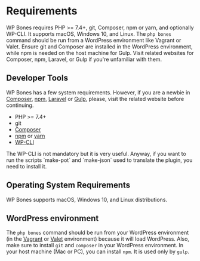 
# Requirements

WP Bones requires PHP >= 7.4+, git, Composer, npm or yarn, and optionally WP-CLI. It supports macOS, Windows 10, and Linux. The `php bones` command should be run from a WordPress environment like Vagrant or Valet. Ensure git and Composer are installed in the WordPress environment, while npm is needed on the host machine for Gulp. Visit related websites for Composer, npm, Laravel, or Gulp if you're unfamiliar with them.

## Developer Tools

WP Bones has a few system requirements. However, if you are a newbie in [Composer](https://getcomposer.org/), [npm](https://nodejs.org/en/), [Laravel](https://laravel.com/) or [Gulp](http://gulpjs.com/), please, visit the related website before continuing.

- PHP >= 7.4+
- git
- [Composer](https://getcomposer.org/)
- [npm](https://nodejs.org/en/) or [yarn](https://yarnpkg.com/en/)
- [WP-CLI](https://wp-cli.org/#installing)

<Callout type="info">
The WP-CLI is not mandatory but it is very useful. Anyway, if you want to run the scripts `make-pot` and `make-json` used to translate the plugin, you need to install it.
</Callout>

## Operating System Requirements

WP Bones supports macOS, Windows 10, and Linux distributions.

## WordPress environment

The `php bones` command should be run from your WordPress environment (in the [Vagrant](https://github.com/gfazioli/VagrantUbuntu) or [Valet](https://laravel.com/docs/11.x/valet) environment) because it will load WordPress. Also, make sure to install `git` and `composer` in your WordPress environment. In your host machine (Mac or PC), you can install `npm`. It is used only by `gulp`.